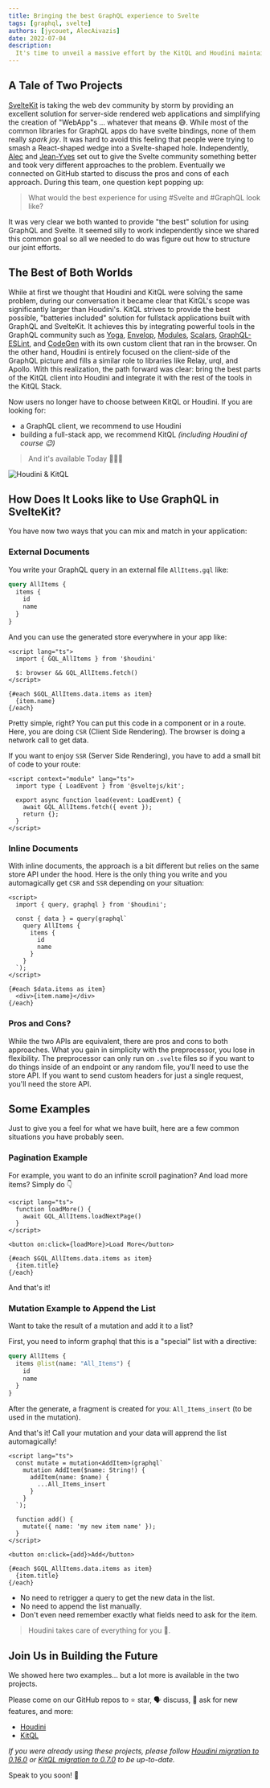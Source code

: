 ```yaml
---
title: Bringing the best GraphQL experience to Svelte
tags: [graphql, svelte]
authors: [jycouet, AlecAivazis]
date: 2022-07-04
description:
  It's time to unveil a massive effort by the KitQL and Houdini maintainers to join forces!
---
```


## A Tale of Two Projects

[SvelteKit](https://kit.svelte.dev) is taking the web dev community by storm by providing an
excellent solution for server-side rendered web applications and simplifying the creation of
"WebApp"s ... whatever that means 😅. While most of the common libraries for GraphQL apps do have
svelte bindings, none of them really _spark joy_. It was hard to avoid this feeling that people were
trying to smash a React-shaped wedge into a Svelte-shaped hole. Independently,
[Alec](https://github.com/AlecAivazis) and [Jean-Yves](https://twitter.com/jycouet) set out to give
the Svelte community something better and took very different approaches to the problem. Eventually
we connected on GitHub started to discuss the pros and cons of each approach. During this team, one
question kept popping up:

> What would the best experience for using #Svelte and #GraphQL look like?

It was very clear we both wanted to provide "the best" solution for using GraphQL and Svelte. It
seemed silly to work independently since we shared this common goal so all we needed to do was
figure out how to structure our joint efforts.

## The Best of Both Worlds

While at first we thought that Houdini and KitQL were solving the same problem, during our
conversation it became clear that KitQL's scope was significantly larger than Houdini's. KitQL
strives to provide the best possible, "batteries included" solution for fullstack applications built
with GraphQL and SvelteKit. It achieves this by integrating powerful tools in the GraphQL community
such as [Yoga](https://graphql-yoga.com), [Envelop](https://envelop.dev),
[Modules](https://graphql-modules.com), [Scalars](https://graphql-scalars.dev),
[GraphQL-ESLint](https://github.com/dimaMachina/graphql-eslint), and
[CodeGen](https://graphql-code-generator.com) with its own custom client that ran in the browser. On
the other hand, Houdini is entirely focused on the client-side of the GraphQL picture and fills a
similar role to libraries like Relay, urql, and Apollo. With this realization, the path forward was
clear: bring the best parts of the KitQL client into Houdini and integrate it with the rest of the
tools in the KitQL Stack.

Now users no longer have to choose between KitQL or Houdini. If you are looking for:

- a GraphQL client, we recommend to use Houdini
- building a full-stack app, we recommend KitQL _(including Houdini of course 😉)_

> And it's available Today 🎉🎉🎉

<img src="./houdini-and-kitql/2022 05 25 - KitQL & Houdini.gif" alt="Houdini & KitQL" />

## How Does It Looks like to Use GraphQL in SvelteKit?

You have now two ways that you can mix and match in your application:

### External Documents

You write your GraphQL query in an external file `AllItems.gql` like:

```graphql
query AllItems {
  items {
    id
    name
  }
}
```

And you can use the generated store everywhere in your app like:

```svelte
<script lang="ts">
  import { GQL_AllItems } from '$houdini'

  $: browser && GQL_AllItems.fetch()
</script>

{#each $GQL_AllItems.data.items as item}
  {item.name}
{/each}
```

Pretty simple, right? You can put this code in a component or in a route. Here, you are doing `CSR`
(Client Side Rendering). The browser is doing a network call to get data.

If you want to enjoy `SSR` (Server Side Rendering), you have to add a small bit of code to your
route:

```svelte
<script context="module" lang="ts">
  import type { LoadEvent } from '@sveltejs/kit';

  export async function load(event: LoadEvent) {
    await GQL_AllItems.fetch({ event });
    return {};
  }
</script>
```

### Inline Documents

With inline documents, the approach is a bit different but relies on the same store API under the
hood. Here is the only thing you write and you automagically get `CSR` and `SSR` depending on your
situation:

```svelte
<script>
  import { query, graphql } from '$houdini';

  const { data } = query(graphql`
    query AllItems {
      items {
        id
        name
      }
    }
  `);
</script>

{#each $data.items as item}
  <div>{item.name}</div>
{/each}
```

### Pros and Cons?

While the two APIs are equivalent, there are pros and cons to both approaches. What you gain in
simplicity with the preprocessor, you lose in flexibility. The preprocessor can only run on
`.svelte` files so if you want to do things inside of an endpoint or any random file, you'll need to
use the store API. If you want to send custom headers for just a single request, you'll need the
store API.

## Some Examples

Just to give you a feel for what we have built, here are a few common situations you have probably
seen.

### Pagination Example

For example, you want to do an infinite scroll pagination? And load more items? Simply do 👇

```svelte
<script lang="ts">
  function loadMore() {
    await GQL_AllItems.loadNextPage()
  }
</script>

<button on:click={loadMore}>Load More</button>

{#each $GQL_AllItems.data.items as item}
  {item.title}
{/each}
```

And that's it!

### Mutation Example to Append the List

Want to take the result of a mutation and add it to a list?

First, you need to inform graphql that this is a "special" list with a directive:

```graphql
query AllItems {
  items @list(name: "All_Items") {
    id
    name
  }
}
```

After the generate, a fragment is created for you: `All_Items_insert` (to be used in the mutation).

And that's it! Call your mutation and your data will apprend the list automagically!

```svelte
<script lang="ts">
  const mutate = mutation<AddItem>(graphql`
    mutation AddItem($name: String!) {
      addItem(name: $name) {
        ...All_Items_insert
      }
    }
  `);

  function add() {
    mutate({ name: 'my new item name' });
  }
</script>

<button on:click={add}>Add</button>

{#each $GQL_AllItems.data.items as item}
  {item.title}
{/each}
```

- No need to retrigger a query to get the new data in the list.
- No need to append the list manually.
- Don't even need remember exactly what fields need to ask for the item.

> Houdini takes care of everything for you 🎉.

## Join Us in Building the Future

We showed here two examples... but a lot more is available in the two projects.

Please come on our GitHub repos to ⭐ star, 🗣️ discuss, 🎉 ask for new features, and more:

- [Houdini](https://github.com/HoudiniGraphql/houdini)
- [KitQL](https://github.com/jycouet/kitql)

_If you were already using these projects, please follow
[Houdini migration to 0.16.0](https://houdinigraphql.com/guides/migrating-to-016) or
[KitQL migration to 0.7.0](https://kitql.dev/docs/migrating-to-0.7.0) to be up-to-date._

Speak to you soon! 🤟
